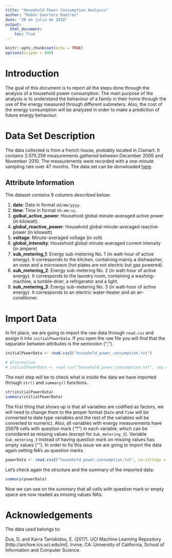 ```yaml
---
title: "Household Power Consumption Analysis"
author: "Rubén Guerrero Ramírez"
date: "20 de julio de 2018"
output: 
  html_document:
    toc: True
---
```


```r
knitr::opts_chunk$set(echo = TRUE)
options(scipen = 999)
```

# Introduction

The goal of this document is to report all the steps done through the analysis of a household power consumption. 
The main purpose of the analysis is to understand the behaviour of a family in their home through the use of the energy measured through different submeters. Also, the cost of the energy consumption will be analyzed in order to make a prediction of future energy behaviour.  

# Data Set Description

The data collected is from a french house, probably located in Clamart. It contains 2.075.259 measurements gathered between December 2006 and November 2010. The measurements were recorded with a one-minute sampling rate over 47 months.
The data set can be donwloaded [here](http://archive.ics.uci.edu/ml/datasets/Individual+household+electric+power+consumption).

## Attribute Information

The dataset contains 9 columns described below:

 1. **date**: Date in format `dd/mm/yyyy`.
 2. **time**: Time in format `hh:mm:ss`.
 3. **golbal_active_power**: Household global minute-averaged active power (in kilowatt).
 4. **global_reactive_power**: Household global minute-averaged reactive power (in kilowatt) 
 5. **voltage**: Minute-averaged voltage (in volt) 
 6. **global_intensity**: Household global minute-averaged current intensity (in ampere) 
 7. **sub_metering_1**: Energy sub-metering No. 1 (in watt-hour of active energy). It corresponds to the kitchen, containing mainly a dishwasher, an oven and a microwave (hot plates are not electric but gas powered). 
 8. **sub_metering_2**: Energy sub-metering No. 2 (in watt-hour of active energy). It corresponds to the laundry room,  containing a washing-machine, a tumble-drier, a refrigerator and a light. 
 9. **sub_metering_3**: Energy sub-metering No. 3 (in watt-hour of active energy). It corresponds to an electric water-heater and an air-conditioner.

# Import Data

In firt place, we are going to import the raw data through `read.csv` and assign it into `initialPowerData`. If you open the raw file you will find that the separator between attributes is the semicolon (";").

```r

initialPowerData <- read.csv2("household_power_consumption.txt")

# Alternative
# initialPowerData <- read.csv("household_power_consumption.txt", sep = ";")

```

The next step will be to check what is inside the data we have imported through `str()` and `summary()` functions.

```r

str(initialPowerData)
summary(initialPowerData)

```

The first thing that shows up is that all variables are codified as factors, we will need to change them to the proper format (`Date` and `Time` will be converted to date type variables and the rest of the variables will be converted to numeric). Also, all variables with energy measurements have 25979 cells with question mark ("?") in each variable, which can be considered as missing values (except for `Sub_metering_3`). Variable `Sub_metering_3` instead of having question mark on missing values has empty values (""). In order to fix this issue we are going to import the data again setting NA's as question marks.
 

```r

powerData <- read.csv2("household_power_consumption.txt", na.strings = c("?",""))

```

Let's check again the structure and the summary of the imported data:

```r

summary(powerData)

```

Now we can see on the summary that all cells with question mark or empty space are now readed as missing values NA's.

# Acknowledgements

The data used belongs to:

  Dua, D. and Karra Taniskidou, E. (2017). UCI Machine Learning Repository [http://archive.ics.uci.edu/ml]. Irvine, CA: University of California, School of Information and Computer Science. 